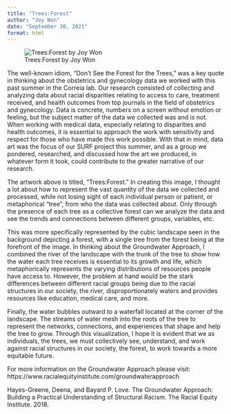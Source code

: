 ```yaml
---
title: "Trees:Forest"
author: "Joy Won"
date: "September 30, 2021"
format: html
---
```


![Trees:Forest by Joy Won](images/surf-artwork-joy-won.jpeg){fig-align="center"}

The well-known idiom, "Don't See the Forest for the Trees," was a key quote in thinking about the obstetrics and gynecology data we worked with this past summer in the Correia lab. Our research consisted of collecting and analyzing data about racial disparities relating to access to care, treatment received, and health outcomes from top journals in the field of obstetrics and gynecology. Data is concrete, numbers on a screen without emotion or feeling, but the subject matter of the data we collected was and is not. When working with medical data, especially relating to disparities and health outcomes, it is essential to approach the work with sensitivity and respect for those who have made this work possible. With that in mind, data art was the focus of our SURF project this summer, and as a group we pondered, researched, and discussed how the art we produced, in whatever form it took, could contribute to the greater narrative of our research.

The artwork above is titled, "Trees:Forest." In creating this image, I thought a lot about how to represent the vast quantity of the data we collected and processed, while not losing sight of each individual person or patient, or metaphorical "tree", from who the data was collected about. Only through the presence of each tree as a collective forest can we analyze the data and see the trends and connections between different groups, variables, etc.

This was more specifically represented by the cubic landscape seen in the background depicting a forest, with a single tree from the forest being at the forefront of the image. In thinking about the Groundwater Approach, I combined the river of the landscape with the trunk of the tree to show how the water each tree receives is essential to its growth and life, which metaphorically represents the varying distributions of resources people have access to. However, the problem at hand would be the stark differences between different racial groups being due to the racial structures in our society, the river, disproportionately waters and provides resources like education, medical care, and more.

Finally, the water bubbles outward to a waterfall located at the corner of the landscape. The streams of water mesh into the roots of the tree to represent the networks, connections, and experiences that shape and help the tree to grow. Through this visualization, I hope it is evident that we as individuals, the trees, we must collectively see, understand, and work against racial structures in our society, the forest, to work towards a more equitable future.

For more information on the Groundwater Approach please visit: https://www.racialequityinstitute.com/groundwaterapproach

Hayes-Greene, Deena, and Bayard P. Love. The Groundwater Approach: Building a Practical Understanding of Structural Racism. The Racial Equity Institute. 2018.
